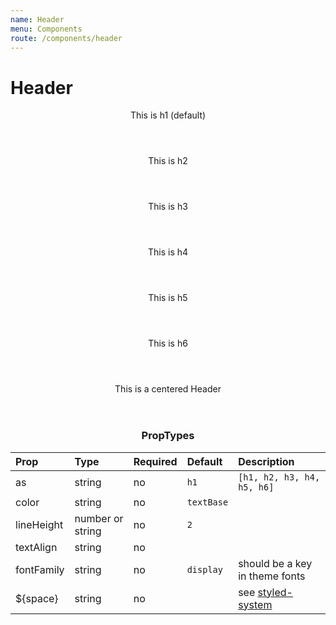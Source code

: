 ```yaml
---
name: Header
menu: Components
route: /components/header
---
```



# Header

<Playground>
  <Header children="Content defined with a prop" />
  <Header as="h1">This is h1 (default)</Header>
  <Header as="h2">This is h2</Header>
  <Header as="h3">This is h3</Header>
  <Header as="h4">This is h4</Header>
  <Header as="h5">This is h5</Header>
  <Header as="h6">This is h6</Header>
  <Header textAlign="center">This is a centered Header</Header>
</Playground>

### PropTypes

| Prop | Type | Required | Default | Description |
|:-----|:-----|:---------|:--------|:------------|
| as | string | no | `h1` | `[h1, h2, h3, h4, h5, h6]` |
| color | string | no | `textBase` | |
| lineHeight | number or string | no | `2` | |
| textAlign | string | no | | |
| fontFamily | string | no | `display` | should be a key in theme fonts |
| ${space} | string | no | | see [styled-system](https://jxnblk.com/styled-system/#margin--padding) |
